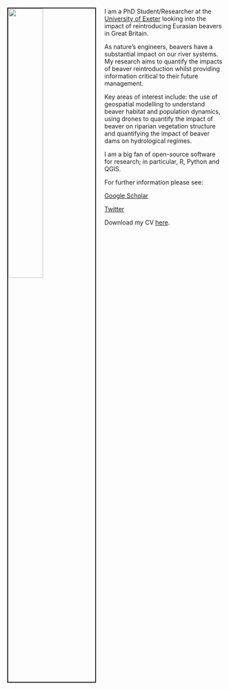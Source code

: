 
<link rel="stylesheet" href="styles.css" type="text/css">

<img src="images/Beaver_Firearms.jpg" style="width:40%; border:2px solid; margin-right: 20px" align="left">

I am a PhD Student/Researcher at the [University of Exeter](http://geography.exeter.ac.uk/index.html) looking into the impact of reintroducing Eurasian beavers in Great Britain. 

As nature’s engineers, beavers have a substantial impact on our river systems. My research aims to quantify the impacts of beaver reintroduction whilst providing information critical to their future management.

Key areas of interest include: the use of geospatial modelling to understand beaver habitat and population dynamics, using drones to quantify the impact of beaver on riparian vegetation structure and quantifying the impact of beaver dams on hydrological regimes.

I am a big fan of open-source software for research; in particular, R, Python and QGIS.

For further information please see:

[Google Scholar](https://scholar.google.co.uk/citations?user=liRn8cYAAAAJ&hl=en) 

[Twitter](https://twitter.com/hughagraham)

Download my CV [here](files/HughGrahamCV.pdf).

